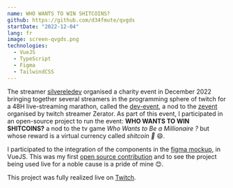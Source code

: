 ```yaml
---
name: WHO WANTS TO WIN SHITCOINS?
github: https://github.com/d34fmute/qvgds
startDate: "2022-12-04"
lang: fr
image: screen-qvgds.png
technologies:
  - VueJS
  - TypeScript
  - Figma
  - TailwindCSS
---
```


The streamer [silvereledev](twitch.tv/silvereledev) organised a charity event in December 2022 bringing together several streamers in the programming sphere of twitch for a 48H live-streaming marathon,
called the [dev-event](https://ledevevent.com/), a nod to the [zevent](https://zevent.fr/) organised by twitch streamer Zerator.
As part of this event, I participated in an open-source project to run the event: **WHO WANTS TO WIN SHITCOINS?** a nod to the tv game _Who Wants to Be a Millionaire ?_ but whose reward is a virtual currency called _shitcoin 💩_ 😄.

I participated to the integration of the components in the [figma mockup](https://www.figma.com/file/YyZGzqxlUEDDQTbk0OKvbb/QVGDS?node-id=1-9&t=Fclj4K1rd5MCdILa-0), in VueJS.
This was my first [open source contribution](https://github.com/d34fmute/qvgds/pulls?q=+is%3Apr+author%3AFredkiss3+) and to see the project being used live for a noble cause is a pride of mine 😊.

This project was fully realized live on [Twitch](https://twitch.tv/fredkisss).

